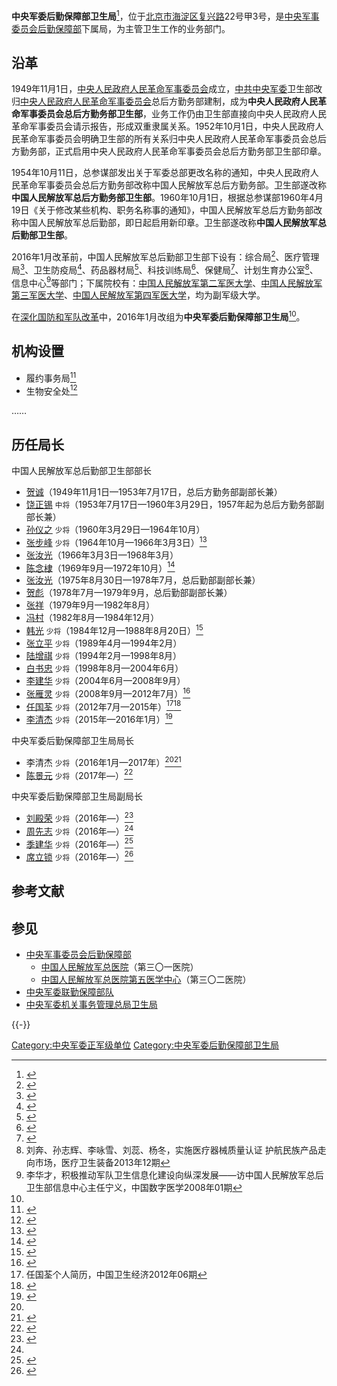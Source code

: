 {{Infobox PRCG
|color = darkgreen
|机构名称 = 中央军委后勤保障部卫生局
|上级机构 = [[中央军事委员会后勤保障部|中央军事委员会后勤保障部]]
|机构类型 = 中央军委后勤保障部下属局
|军事级别 = 正军级|nocat
|标志1 = China Emblem PLA.svg
|标志1说明 = [[中国人民解放军军徽|中国人民解放军军徽]]
|职位1 = 局长
|人员1 = [[陈景元_(军医)|陈景元]]
|衔级1 = [[中国人民解放军少将|少将]]
|职位2 = 
|人员2 = 
|职位3 =
|人员3 =
|职位4 =
|人员4 =
|地址1 = [[北京市|北京市]][[海淀区|海淀区]][[复兴路_(北京)|复兴路]]22号甲3号
|成立时间 = 2016年
}}

'''中央军委后勤保障部卫生局'''<ref name="报道0408A">{{cite web|author1=国家卫生健康委员会办公厅、中央军委后勤保障部卫生局 |title=国家卫生健康委办公厅 中央军委后勤保障部卫生局关于印发血站新冠肺炎疫情常态化防控工作指引的通知 |url=http://www.fcgs.gov.cn/zxxz/tzgg/202103/t20210327_194532.html |website=防城港市中心血站 |accessdate=2022-04-08 |location=防城港 |language=zh-hans |quote=印章刊“中央军委后勤保障部卫生局”}}</ref>，位于[[北京市|北京市]][[海淀区|海淀区]][[复兴路_(北京)|复兴路]]22号甲3号，是[[中央军事委员会后勤保障部|中央军事委员会后勤保障部]]下属局，为主管卫生工作的业务部门。

==沿革==
1949年11月1日，[[中央人民政府人民革命军事委员会|中央人民政府人民革命军事委员会]]成立，[[中央军事委员会|中共中央军委]]卫生部改归[[中央人民政府人民革命军事委员会|中央人民政府人民革命军事委员会]]总后方勤务部建制，成为'''中央人民政府人民革命军事委员会总后方勤务部卫生部'''，业务工作仍由卫生部直接向中央人民政府人民革命军事委员会请示报告，形成双重隶属关系。1952年10月1日，中央人民政府人民革命军事委员会明确卫生部的所有关系归中央人民政府人民革命军事委员会总后方勤务部，正式启用中央人民政府人民革命军事委员会总后方勤务部卫生部印章。

1954年10月11日，总参谋部发出关于军委总部更改名称的通知，中央人民政府人民革命军事委员会总后方勤务部改称中国人民解放军总后方勤务部。卫生部遂改称'''中国人民解放军总后方勤务部卫生部'''。1960年10月1日，根据总参谋部1960年4月19日《关于修改某些机构、职务名称事的通知》，中国人民解放军总后方勤务部改称中国人民解放军总后勤部，即日起启用新印章。卫生部遂改称'''中国人民解放军总后勤部卫生部'''。

2016年1月改革前，中国人民解放军总后勤部卫生部下设有：综合局<ref>{{Cite web|title=[三衢名人堂]徐卸古：山沟沟里走出来的将军|url=http://news.qz828.com/system/2012/08/02/010512067.shtml|accessdate=2019-08-19|date=2012-08-02|publisher=衢州新闻网|archive-date=2019-06-10|archive-url=https://web.archive.org/web/20190610172256/http://news.qz828.com/system/2012/08/02/010512067.shtml|dead-url=no}}</ref>、医疗管理局<ref>{{Cite web|title=丁向阳副市长主持召开首都医药卫生协调委员会专题会议|url=http://www.bjhb.gov.cn/wsxw/201106/t20110629_36326.htm|accessdate=2015-01-15|date=2011-06-29|publisher=北京卫生信息网|archiveurl=https://web.archive.org/web/20160306043423/http://www.bjhb.gov.cn/wsxw/201106/t20110629_36326.htm|archivedate=2016-03-06|dead-url=yes}}</ref>、卫生防疫局<ref>{{Cite web |url=http://www.cznj-hosp.com/news/detail.asp?newid=532 |title=总后卫生部卫生防疫局马纯钢副局长一行来院视察，第二军医大学长征医院南京分院，2012-11-30 |accessdate=2015-01-15 |archive-date=2019-06-06 |archive-url=https://web.archive.org/web/20190606175203/http://www.cznj-hosp.com/news/detail.asp?newid=532 |dead-url=no }}</ref>、药品器材局<ref>{{Cite web|title=国家药典委员会 官方网站 - 国家药典委员会|url=http://www.chp.org.cn/index.html;jsessionid=tXuokUDeOq6ZP6SPAr1h9KmV7WeauFnY8WGbYa7uE5vbnF7FqLMa!1205367792|accessdate=2019-08-19|work=www.chp.org.cn}}</ref>、科技训练局<ref>{{Cite web|title=科技部社发司、卫计委科教司、总后卫生部科训局联合召开埃博拉出血热疫情防控产品研发专家论证会|url=http://www.most.gov.cn/kjbgz/201408/t20140826_115248.htm|accessdate=2019-08-19|date=2014-08-26|publisher=中华人民共和国科学技术部|archive-date=2021-01-06|archive-url=https://web.archive.org/web/20210106121021/http://www.most.gov.cn/kjbgz/201408/t20140826_115248.htm|dead-url=no}}</ref>、保健局<ref>{{Cite web|title=空军军医大学唐都医院 - 为您架设通往健康的桥梁|url=http://tdwww.fmmu.edu.cn/9/332/content.aspx|accessdate=2019-08-19|work=tdwww.fmmu.edu.cn|archive-date=2021-01-07|archive-url=https://web.archive.org/web/20210107092621/http://tdwww.fmmu.edu.cn/9/332/content.aspx|dead-url=no}}</ref>、计划生育办公室<ref>刘奔、孙志辉、李咏雪、刘蕊、杨冬，实施医疗器械质量认证 护航民族产品走向市场，医疗卫生装备2013年12期</ref>、信息中心<ref>李华才，积极推动军队卫生信息化建设向纵深发展——访中国人民解放军总后卫生部信息中心主任宁义，中国数字医学2008年01期</ref>等部门；下属院校有：[[中国人民解放军海军军医大学|中国人民解放军第二军医大学]]、[[中国人民解放军陆军军医大学|中国人民解放军第三军医大学]]、[[中国人民解放军空军军医大学|中国人民解放军第四军医大学]]，均为副军级大学。

在[[深化国防和军队改革|深化国防和军队改革]]中，2016年1月改组为'''中央军委后勤保障部卫生局'''<ref name=liqj/>。

==机构设置==
*履约事务局<ref>{{Cite web|title=我国共派出援外医务人员2.4万人次 将寻找“最美援外医生”|url=http://cn.chinadaily.com.cn/2017-03/20/content_28619262.htm|date=2017-03-20|publisher=中国日报网|accessdate=2018-08-10|archive-date=2020-11-05|archive-url=https://web.archive.org/web/20201105073757/http://cn.chinadaily.com.cn/2017-03/20/content_28619262.htm|dead-url=no}}</ref>
*生物安全处<ref name="zhouxz">{{Cite web|title=周先志任军委后勤保障部卫生局副局长|url=http://news.sohu.com/20160406/n443486041.shtml|date=2016-04-06|publisher=搜狐|accessdate=2017-08-07|archive-date=2020-11-05|archive-url=https://web.archive.org/web/20201105072705/http://news.sohu.com/20160406/n443486041.shtml|dead-url=no}}</ref>
……

==历任局长==
;中国人民解放军总后勤部卫生部部长
*[[贺诚_(中将)|贺诚]]（1949年11月1日—1953年7月17日，总后方勤务部副部长兼）
*[[饶正锡|饶正锡]] <small>中将</small>（1953年7月17日—1960年3月29日，1957年起为总后方勤务部副部长兼）
*[[孙仪之|孙仪之]] <small>少将</small>（1960年3月29日—1964年10月）
*[[张步峰|张步峰]] <small>少将</small>（1964年10月—1966年3月3日）<ref>{{Cite web |url=http://dangshi.people.com.cn/GB/165617/165618/166491/167909/12102373.html |title=张步峰，人民网，2010-08-02 |accessdate=2015-01-15 |archive-date=2016-03-04 |archive-url=https://web.archive.org/web/20160304062332/http://dangshi.people.com.cn/GB/165617/165618/166491/167909/12102373.html |dead-url=no }}</ref>
*[[张汝光|张汝光]]（1966年3月3日—1968年3月）
*[[陈念棣|陈念棣]]（1969年9月—1972年10月）<ref>{{Cite web|title=解放军总后卫生部原部长陈念棣逝世 享年90岁|url=http://mil.news.sina.com.cn/2009-05-10/0709551369.html|accessdate=2019-08-19|date=2009-05-10|publisher=新浪网|archive-date=2019-06-09|archive-url=https://web.archive.org/web/20190609200221/http://mil.news.sina.com.cn/2009-05-10/0709551369.html|dead-url=no}}</ref>
*[[张汝光|张汝光]]（1975年8月30日—1978年7月，总后勤部副部长兼）
*[[贺彪|贺彪]]（1978年7月—1979年9月，总后勤部副部长兼）
*[[张祥_(总后卫生部部长)|张祥]]（1979年9月—1982年8月）
*[[冯村|冯村]]（1982年8月—1984年12月）
*[[韩光_(总后卫生部部长)|韩光]] <small>少将</small>（1984年12月—1988年8月20日）<ref>{{Cite web|title=第二军医大学海医系成功举行建系50周年庆典|url=http://www.gx211.com/news/20101222/n678827383.html|accessdate=2019-08-19|work=中国高校之窗|archive-date=2020-01-30|archive-url=https://web.archive.org/web/20200130010731/http://www.gx211.com/news/20101222/n678827383.html|dead-url=no}}</ref>
*[[张立平|张立平]] <small>少将</small>（1989年4月—1994年2月）
*[[陆增祺|陆增祺]] <small>少将</small>（1994年2月—1998年8月）
*[[白书忠|白书忠]] <small>少将</small>（1998年8月—2004年6月）
*[[李建华_(总后卫生部部长)|李建华]] <small>少将</small>（2004年6月—2008年9月）
*[[张雁灵|张雁灵]] <small>少将</small>（2008年9月—2012年7月）<ref>{{Cite web |url=http://news.xinhuanet.com/mil/2010-01/19/content_12838610.htm |title=新华军事专访总后勤部卫生部部长张雁灵，新华网，2010-01-19 |accessdate=2015-01-15 |archive-date=2010-02-10 |archive-url=https://web.archive.org/web/20100210082536/http://news.xinhuanet.com/mil/2010-01/19/content_12838610.htm |dead-url=no }}</ref>
*[[任国荃|任国荃]] <small>少将</small>（2012年7月—2015年）<ref>任国荃个人简历，中国卫生经济2012年06期</ref><ref>{{Cite web|title=总后卫生部部长任国荃致词|url=http://www.cmda.net/wangshangzhuanti/xiehuixinwenzhuanti/disanciquanguohuiyuandaibiaodahui/dahuixianchanghuaxu/2012-12-09/11540.html|accessdate=2019-08-19|date=2012-12-09|publisher=中国医师协会|archiveurl=https://web.archive.org/web/20160304201328/http://www.cmda.net/wangshangzhuanti/xiehuixinwenzhuanti/disanciquanguohuiyuandaibiaodahui/dahuixianchanghuaxu/2012-12-09/11540.html|archivedate=2016-03-04|dead-url=no}}</ref>
*[[李清杰|李清杰]] <small>少将</small>（2015年—2016年1月）<ref name="liqj">{{Cite web|title=原总后卫生部部长李清杰出任军委后勤保障部卫生局局长|url=http://www.thepaper.cn/newsDetail_forward_1433452|date=2016-02-19|publisher=澎湃新闻|accessdate=2017-05-26|archive-date=2021-01-08|archive-url=https://web.archive.org/web/20210108053233/http://www.thepaper.cn/newsDetail_forward_1433452|dead-url=no}}</ref>

{{col-begin}}
{{col-2}}
;中央军委后勤保障部卫生局局长
*李清杰 <small>少将</small>（2016年1月—2017年）<ref name="liqj" /><ref>{{Cite web|title=军委后勤保障部卫生局局长李清杰升任军委后勤保障部副部长|url=http://www.thepaper.cn/newsDetail_forward_1694416|date=2017-05-26|publisher=澎湃新闻|accessdate=2017-05-26|archive-date=2020-12-15|archive-url=https://web.archive.org/web/20201215071152/http://www.thepaper.cn/newsDetail_forward_1694416|dead-url=no}}</ref>
*[[陈景元_(军医)|陈景元]] <small>少将</small>（2017年—）<ref>{{Cite web|title=解放军总医院医务部主任陈景元履新军委后勤保障部卫生局局长|url=http://www.thepaper.cn/newsDetail_forward_1775492|accessdate=2017-08-26|date=2017-08-26|publisher=澎湃新闻|archiveurl=https://web.archive.org/web/20170826152942/http://www.thepaper.cn/newsDetail_forward_1775492|archivedate=2017-08-26|dead-url=no}}</ref>

{{col-2}}
;中央军委后勤保障部卫生局副局长
*[[刘殿荣|刘殿荣]] <small>少将</small>（2016年—）<ref>{{Cite web|title=原总后卫生部副部长刘殿荣转任军委后勤保障部卫生局副局长|url=http://www.thepaper.cn/newsDetail_forward_1473820|date=2016-05-24|publisher=澎湃新闻|accessdate=2017-08-07|archive-date=2021-01-06|archive-url=https://web.archive.org/web/20210106150832/http://www.thepaper.cn/newsDetail_forward_1473820|dead-url=no}}</ref>
*[[周先志|周先志]] <small>少将</small>（2016年—）<ref name="zhouxz" />
*[[季建华|季建华]] <small>少将</small>（2016年—）<ref>{{Cite web|title=军事医学科学院总工程师季建华任军委后勤保障部卫生局副局长|url=http://www.thepaper.cn/newsDetail_forward_1533779|date=2016-09-24|publisher=澎湃新闻|accessdate=2017-08-07|archive-date=2021-01-06|archive-url=https://web.archive.org/web/20210106114751/http://www.thepaper.cn/newsDetail_forward_1533779|dead-url=no}}</ref>
*[[席立锁|席立锁]] <small>少将</small>（2016年—）<ref>{{Cite web|title=全国重大传染病防控高峰论坛在京举行|url=http://news.xinhuanet.com/mil/2016-06/27/c_129093954.htm|date=2016-06-27|publisher=新华网|accessdate=2017-08-07|archive-date=2017-08-07|archive-url=https://web.archive.org/web/20170807232734/http://news.xinhuanet.com/mil/2016-06/27/c_129093954.htm|dead-url=no}}</ref>

{{col-end}}

== 参考文献 ==
{{Reflist|2}}

== 参见 ==
{{Portal box|中华人民共和国|军事|医学}}
*[[中央军事委员会后勤保障部|中央军事委员会后勤保障部]]
**[[中国人民解放军总医院|中国人民解放军总医院]]（第三〇一医院）
**[[中国人民解放军总医院第五医学中心|中国人民解放军总医院第五医学中心]]（第三〇二医院）
*[[中央军委联勤保障部队|中央军委联勤保障部队]]
*[[中央军委机关事务管理总局卫生局|中央军委机关事务管理总局卫生局]]

{{-}}
{{中央军委|属}}
[[Category:中央军委正军级单位|Category:中央军委正军级单位]]
[[Category:中央军委后勤保障部卫生局|Category:中央军委后勤保障部卫生局]]